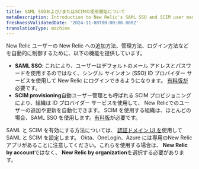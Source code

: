 ```yaml
---
title: SAML SSOおよび/またはSCIMの使用開始について
metaDescription: Introduction to New Relic's SAML SSO and SCIM user management options.
freshnessValidatedDate: '2024-11-08T00:00:00.000Z'
translationType: machine
---
```


New Relic ユーザーの New Relic への追加方法、管理方法、ログイン方法などを自動的に制御するために、以下の機能を提供しています。

* <DNT>**SAML SSO**</DNT>: これにより、ユーザーはデフォルトのメール アドレスとパスワードを使用するのではなく、シングル サインオン (SSO) ID プロバイダー サービスを使用して New Relic にログインできるようになります。 [有料版が](https://newrelic.com/pricing)必要です。
* <DNT>**SCIM provisioning**</DNT>自動ユーザー管理とも呼ばれる SCIM プロビジョニングにより、組織は ID プロバイダー サービスを使用して、 New Relicでのユーザーの追加や更新を自動化できます。 SCIM を使用する組織は、ほとんどの場合、SAML SSO を使用します。[有料版](https://newrelic.com/pricing)が必要です。

SAML と SCIM を有効にする方法については、 [認証ドメイン UI を](/docs/accounts/accounts-billing/new-relic-one-user-management/authentication-domains-saml-sso-scim-more)使用して SAML と SCIM を設定します。 Okta、OneLogin、Azure には専用のNew Relicアプリがあることに注意してください。これらを使用する場合は、 **New Relic by account**ではなく、 **New Relic by organization**を選択する必要があります。